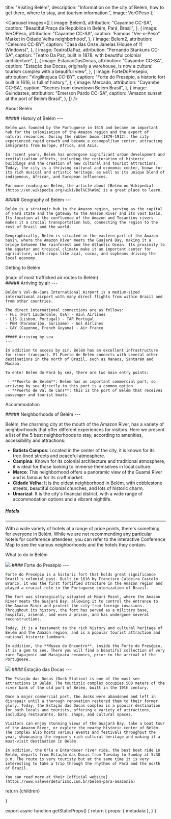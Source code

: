 
  title: "Visiting Belém",
  description: "Information on the city of Belém, how to get there, where to stay, and tourism information.",
  image: VerOPeso
};

<Carousel
  images={[
    {
      image: Belem3,
      attribution: "Cayambe CC-SA",
      caption: "Beautiful Praça da República in Belém, Pará, Brasil",
    },
    {
      image: VerOPeso,
      attribution: "Cayambe CC-SA",
      caption: 'Famous "Ver-o-Peso" Market in Cidade Velha neighborhood',
    },
    {
      image: Belem2,
      attribution: "Celeumo CC-BY",
      caption: "Casa das Onze Janelas (House of 11 Windows)",
    },
    {
      image: TeatroDaPaz,
      attribution: "Fernando Stankuns CC-SA",
      caption:
        "Teatro Da Paz, built in 1878, with beautiful colonial architecture",
    },
    {
      image: EstacaoDasDocas,
      attribution: "Cayambe CC-SA",
      caption:
        "Estação das Docas, originally a warehouse, is now a cultural tourism complex with a beautiful view",
    },
    {
      image: ForteDoPresepio,
      attribution: "Virgilinojuca CC-BY",
      caption:
        "Forte do Presépio, a historic fort built in 1616, is full of history.",
    },
    {
      image: Mercado,
      attribution: "Cayambe CC-SA",
      caption: "Scenes from downtown Belém Brasil",
    },
    {
      image: Guindastes,
      attribution: "Emerson Pardo CC-SA",
      caption: "Amazon sunset at the port of Belém Brasil",
    },
  ]}
/>

<Heading bubble>About Belém</Heading>

<div className="grid grid-cols-1 sm:grid-cols-2 gap-4">
  <div>
    ##### History of Belém
    ---

    Belém was founded by the Portuguese in 1615 and became an important hub for the colonization of the Amazon region and the export of natural resources. During the rubber boom (1879-1912), the city experienced rapid growth and became a cosmopolitan center, attracting immigrants from Europe, Africa, and Asia.

    In recent years, Belém has undergone significant urban development and revitalization efforts, including the restoration of historic buildings and the creation of new cultural and tourist attractions. Today, the city is a thriving cultural and economic center, known for its rich musical and artistic heritage, as well as its unique blend of indigenous, African, and European influences.

    For more reading on Belém, the article about [Belém on Wikipedia](https://en.wikipedia.org/wiki/Bel%C3%A9m) is a great place to learn.

  </div>
  <div>
  ##### Geography of Belém
    ---

    Belém is a strategic hub in the Amazon region, serving as the capital of Pará state and the gateway to the Amazon River and its vast basin. Its location at the confluence of the Amazon and Tocantins rivers makes it a crucial transportation hub, connecting the region to the rest of Brazil and the world.

    Geographically, Belém is situated in the eastern part of the Amazon basin, where the Amazon River meets the Guajará Bay, making it a bridge between the rainforest and the Atlantic Ocean. Its proximity to the equator and tropical climate make it an important center for agriculture, with crops like açaí, cocoa, and soybeans driving the local economy.

  </div>
</div>

<Heading bubble>Getting to Belém</Heading>

<div className="grid grid-cols-1 sm:grid-cols-2 gap-4">
  <div className="flex items-center justify-start flex-col">
   <GlobeMap />
   <div className="text-center italic text-sm">(map: of most trafficked air routes to Belém)</div>
  </div>
  <div>
    ##### Arriving by air
    ---

    Belém's Val-de-Cans International Airport is a medium-sized international airport with many direct flights from within Brazil and from other countries.

    The direct international connections are as follows:
    - FLL (Fort Lauderdale, USA) - Azul Airlines
    - LIS (Lisbon, Portugal) - TAP Portugal
    - PBM (Paramaribo, Suriname) - Gol Airlines
    - CAY (Cayenne, French Guyana) - Air France

    ##### Arriving by sea
    ---

    In addition to access by air, Belém has an excellent infrastructure for river transport. El Puerto de Belém connects with several other destinations in the north of Brazil, such as Manaos, Santarém and Macapá.

    To enter Belém do Pará by sea, there are two main entry points:

     - **Puerto de Belém**: Belém has an important commercial port, so arriving by sea directly to this port is a common option.
     - **Puerto de Val de Cans**: this is the port of Belém that receives passenger and tourist boats.

  </div>
</div>

<Heading bubble>Accommodation</Heading>

<div className="grid grid-cols-1 sm:grid-cols-2 gap-4">
  <div className="order-last 6xl:order-first">
   ##### Neighborhoods of Belém
   ---

Belém, the charming city at the mouth of the Amazon River, has a variety of neighborhoods that offer different experiences for visitors. Here we present a list of the 5 best neighborhoods to stay, according to amenities, accessibility and attractions:

- **Batista Campos**: Located in the center of the city, it is known for its tree-lined streets and peaceful atmosphere.
- **Campina**: Known for its colonial architecture and traditional atmosphere, it is ideal for those looking to immerse themselves in local culture.
- **Marco**: This neighborhood offers a panoramic view of the Guamá River and is famous for its craft market.
- **Cidade Velha**: It is the oldest neighborhood in Belém, with cobblestone streets, beautiful colonial churches, and lots of historic charm.
- **Umarizal**: It is the city's financial district, with a wide range of accommodation options and a vibrant nightlife.

##### Hotels

---

With a wide variety of hotels at a range of price points, there's something for everyone in Belém. While we are not recommending any particular hotels for conference attendees, you can refer to the interactive <IntlLink href="/map">Conference Map</IntlLink> to see the various neighborhoods and the hotels they contain.

  </div>
  <div className="order-first 6xl:order-last">
<Carousel
  captions={true}
  images={[
    {
      image: PracaBatistaCampos,
      caption: "Beautiful green Praça Batista Campos",
      attribution: "Luiz Pantoja CC-SA"
    },
    {
      image: CidadeVelha,
      caption: "Cidade Velha (Old City)",
      attribution: "Lgjunior CC-SA"
    },
    {
      image: Architecture,
      caption: "Beautiful colonial architecture in Cidade Velha",
      attribution: "Celso Abreu CC-SA"
    },
    {
      image: PracaDoRelogio,
      caption: "Praça Siqueira Campos in Campina neighborhood",
      attribution: "Cayambe CC-SA"
    },
    {
      image: AlmiranteBarroso,
      caption: "Avenida Almirante Barroso in Marco neighborhood",
      attribution: "Roberto de vasconcel CC-SA"
    }
  ]}
/>
  </div>
</div>

<Heading bubble>What to do in Belém</Heading>

<div className="grid grid-cols-1 sm:grid-cols-2 gap-4">
  <div className="">
    <Image placeholder="blur" src={ForteDoPresepio} className="rounded-lg w-full aspect-4/3" />
    #### Forte do Presépio
    ---

    Forte do Presépio is a historic fort that holds great significance Brazil's colonial past. Built in 1616 by Francisco Caldeira Castelo Branco, it was the first fortified structure in the Amazon region and played a crucial role in the Portuguese colonization of Brazil.
    
    The fort was strategically situated at Maúri Point, where the Amazon River meets the Guajará Bay, allowing it to control the entrance to the Amazon River and protect the city from foreign invasions. Throughout its history, the fort has served as a military base, hospital, arsenal, and even a prison, and has undergone several reconstructions.
    
    Today, it is a testament to the rich history and cultural heritage of Belém and the Amazon region, and is a popular tourist attraction and national historic landmark.

    In addition, the **Museu do Encontro**, inside the Forte do Presépio, it is a gem to see. There you will find a beautiful collection of very rare Tapajonic and Marajoara ceramics, prior to the arrival of the Portuguese. 
  </div>

  <div className="">
    <Image placeholder="blur" src={EstacaoDasDocas} className="rounded-lg w-full aspect-4/3" />
    #### Estação das Docas
    ---

    The Estação das Docas (Dock Station) is one of the must-see attractions in Belém. The touristic complex occupies 500 meters of the river bank of the old port of Belém, built in the 19th century.

    Once a major commercial port, the docks were abandoned and left in disrepair until a thorough renovation restored them to their former glory. Today, the Estação das Docas complex is a popular destination for both locals and tourists, offering a variety of attractions, including restaurants, bars, shops, and cultural spaces. 

    Visitors can enjoy stunning views of the Guajará Bay, take a boat tour of the Amazon River, or explore the nearby historic center of Belém. The complex also hosts various events and festivals throughout the year, showcasing the region's rich cultural heritage and making it a must-visit destination in Belém.

    In addition, the Orla a Entardecer river ride, the best boat ride in Belém, departs from Estação das Docas from Tuesday to Sunday at 5:30 p.m. The route is very touristy but at the same time it is very interesting to take a trip through the rhythms of Pará and the north of Brazil.

    You can read more at their [official website](https://www.valeverdeturismo.com.br/belem-para-amazonia)
  </div>

</div>

  return <MdxLayout metadata={metadata}>{children}</MdxLayout>

}

export async function getStaticProps() {
  return {
    props: {
      metadata
    },
  }
}